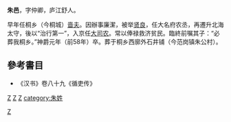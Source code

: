'''朱邑'''{{BD|?||前58年||catIdx=Z}}，字仲卿，庐江舒人。

早年任桐乡（今桐城）[[啬夫|啬夫]]。因辦事廉潔，被举[[贤良|贤良]]，任大名府农丞，再遷升北海太守，後以“治行第一”，入京任[[大司农|大司农]]。常以俸禄救济贫民。臨終前嘱其子：“必葬我桐乡。”神爵元年（前58年）卒。葬于桐乡西廓外石井铺（今范岗镇朱公村）。

== 參考書目 ==
*《汉书》卷八十九《循吏传》
[[category:西漢政治人物|Z]]
[[Category:西漢太守|Z]]
[[category:西漢大司農|Z]]
[[category:廬江人|Z]]
[[category:朱姓|category:朱姓]]